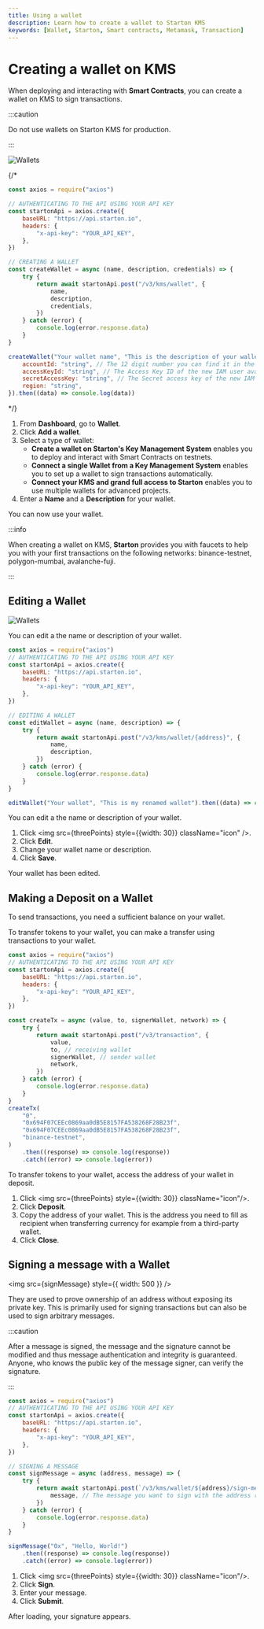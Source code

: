 ```yaml
---
title: Using a wallet
description: Learn how to create a wallet to Starton KMS
keywords: [Wallet, Starton, Smart contracts, Metamask, Transaction]
---
```



# Creating a wallet on KMS

When deploying and interacting with **Smart Contracts**, you can create a wallet on KMS to sign transactions.

:::caution

Do not use wallets on Starton KMS for production.

:::

![Wallets](assets/wallets-page.png)

<Tabs>{/*
<TabItem value="code" label="From Code">

```jsx showLineNumbers
const axios = require("axios")

// AUTHENTICATING TO THE API USING YOUR API KEY
const startonApi = axios.create({
	baseURL: "https://api.starton.io",
	headers: {
		"x-api-key": "YOUR_API_KEY",
	},
})

// CREATING A WALLET
const createWallet = async (name, description, credentials) => {
	try {
		return await startonApi.post("/v3/kms/wallet", {
			name,
			description,
			credentials,
		})
	} catch (error) {
		console.log(error.response.data)
	}
}

createWallet("Your wallet name", "This is the description of your wallet", {
	accountId: "string", // The 12 digit number you can find it in the top-right corner of your AWS Dashboard.
	accessKeyId: "string", // The Access Key ID of the new IAM user available after completing (lien vers step new user).
	secretAccessKey: "string", // The Secret access key of the new IAM user available after completing .
	region: "string",
}).then((data) => console.log(data))
```

</TabItem> */}
<TabItem value="dashboard" label="From Dashboard">

1. From **Dashboard**, go to **Wallet**.
1. Click **Add a wallet**.
1. Select a type of wallet:
    - **Create a wallet on Starton's Key Management System** enables you to deploy and interact with Smart Contracts on testnets.
    - **Connect a single Wallet from a Key Management System** enables you to set up a wallet to sign transactions automatically.
    - **Connect your KMS and grand full access to Starton** enables you to use multiple wallets for advanced projects.
1. Enter a **Name** and a **Description** for your wallet.

</TabItem>
</Tabs>

You can now use your wallet.

:::info

When creating a wallet on KMS, **Starton** provides you with faucets to help you with your first transactions on the following networks: binance-testnet, polygon-mumbai, avalanche-fuji.

:::

## Editing a Wallet

![Wallets](assets/editing-a-wallet.png)

<Tabs>
<TabItem value="code" label="From Code">

You can edit a the name or description of your wallet.

```jsx showLineNumbers
const axios = require("axios")
// AUTHENTICATING TO THE API USING YOUR API KEY
const startonApi = axios.create({
	baseURL: "https://api.starton.io",
	headers: {
		"x-api-key": "YOUR_API_KEY",
	},
})

// EDITING A WALLET
const editWallet = async (name, description) => {
	try {
		return await startonApi.post("/v3/kms/wallet/{address}", {
			name,
			description,
		})
	} catch (error) {
		console.log(error.response.data)
	}
}

editWallet("Your wallet", "This is my renamed wallet").then((data) => console.log(data))
```

</TabItem>
<TabItem value="dashboard" label="From Dashboard">

You can edit a the name or description of your wallet.

1. Click <img src={threePoints} style={{width: 30}} className="icon" />.
1. Click **Edit**.
1. Change your wallet name or description.
1. Click **Save**.

Your wallet has been edited.

</TabItem>
</Tabs>

## Making a Deposit on a Wallet

To send transactions, you need a sufficient balance on your wallet.

<Tabs>
<TabItem value="code" label="From Code">

To transfer tokens to your wallet, you can make a transfer using transactions to your wallet.

```jsx showLineNumbers
const axios = require("axios")
// AUTHENTICATING TO THE API USING YOUR API KEY
const startonApi = axios.create({
	baseURL: "https://api.starton.io",
	headers: {
		"x-api-key": "YOUR_API_KEY",
	},
})

const createTx = async (value, to, signerWallet, network) => {
	try {
		return await startonApi.post("/v3/transaction", {
			value,
			to, // receiving wallet
			signerWallet, // sender wallet
			network,
		})
	} catch (error) {
		console.log(error.response.data)
	}
}
createTx(
	"0",
	"0x694F07CEEc0869aa0dB5E8157FA538268F28B23f",
	"0x694F07CEEc0869aa0dB5E8157FA538268F28B23f",
	"binance-testnet",
)
	.then((response) => console.log(response))
	.catch((error) => console.log(error))
```

</TabItem>
<TabItem value="dashboard" label="From Dashboard">

To transfer tokens to your wallet, access the address of your wallet in deposit.

1. Click <img src={threePoints} style={{width: 30}} className="icon"/>.
1. Click **Deposit**.
1. Copy the address of your wallet.
   This is the address you need to fill as recipient when transferring currency for example from a third-party wallet.
1. Click **Close**.

</TabItem>
</Tabs>

## Signing a message with a Wallet

<img src={signMessage} style={{ width: 500 }} />

They are used to prove ownership of an address without exposing its private key. This is primarily used for signing transactions but can also be used to sign arbitrary messages.

:::caution

After a message is signed, the message and the signature cannot be modified and thus message authentication and integrity is guaranteed. Anyone, who knows the public key of the message signer, can verify the signature.

:::

<Tabs>
<TabItem value="code" label="From Code">

```jsx showLineNumbers
const axios = require("axios")
// AUTHENTICATING TO THE API USING YOUR API KEY
const startonApi = axios.create({
	baseURL: "https://api.starton.io",
	headers: {
		"x-api-key": "YOUR_API_KEY",
	},
})

// SIGNING A MESSAGE
const signMessage = async (address, message) => {
	try {
		return await startonApi.post(`/v3/kms/wallet/${address}/sign-message`, {
			message, // The message you want to sign with the address required in the route.
		})
	} catch (error) {
		console.log(error.response.data)
	}
}

signMessage("0x", "Hello, World!")
	.then((response) => console.log(response))
	.catch((error) => console.log(error))
```

</TabItem>
<TabItem value="dashboard" label="From Dashboard">

1. Click <img src={threePoints} style={{width: 30}} className="icon"/>.
1. Click **Sign**.
1. Enter your message.
1. Click **Submit**.

After loading, your signature appears.

</TabItem>
</Tabs>

